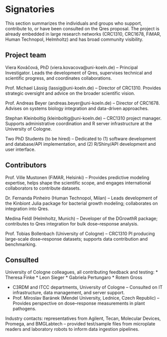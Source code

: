 # Signatories
This section summarizes the individuals and groups who support, contribute to, or have been consulted on the Qres proposal. The project is already embedded in large research networks (CRC1310, CRC1678, FiMAR, Human Technopol, Helmholtz) and has broad community visibility.

## Project team
Viera Kováčová, PhD (viera.kovacova@uni-koeln.de) – Principal Investigator. Leads the development of Qres, supervises technical and scientific progress, and coordinates collaborations.

Prof. Michael Lässig (lassig@uni-koeln.de) – Director of CRC1310. Provides strategic oversight and advice on the broader scientific vision.

Prof. Andreas Beyer (andreas.beyer@uni-koeln.de) – Director of CRC1678. Advises on systems biology integration and data-driven approaches.

Stephan Kleinboltig (kleinboltig@uni-koeln.de) – CRC1310 project manager. Supports administrative coordination and R server infrastructure at the University of Cologne.

Two PhD Students (to be hired) – Dedicated to (1) software development and database/API implementation, and (2) R/Shiny/API development and user interface.

## Contributors
Prof. Ville Mustonen (FiMAR, Helsinki) – Provides predictive modeling expertise, helps shape the scientific scope, and engages international collaborators to contribute datasets.

Dr. Fernanda Pinheiro (Human Technopol, Milan) – Leads development of the Kinbiont Julia package for bacterial growth modeling; collaborates on integration into Qres.

Medina Feldl (Helmholtz, Munich) – Developer of the DGrowthR package; contributes to Qres integration for bulk dose–response analysis.

Prof. Tobias Bollenbach (University of Cologne) – CRC1310 PI producing large-scale dose–response datasets; supports data contribution and benchmarking.

## Consulted
University of Cologne colleagues, all contributing feedback and testing:
* Theresa Finke
* Leon Sieger
* Gabriela Pertungaro
* Rotem Gross

* C3RDM and ITCC departments, University of Cologne – Consulted on IT infrastructure, data management, and server support.
* Prof. Miroslav Baránek (Mendel University, Lednice, Czech Republic) – Provides perspective on dose–response measurements in plant pathogens.

Industry contacts: representatives from Agilent, Tecan, Molecular Devices, Promega, and BMGLabtech – provided test/sample files from microplate readers and laboratory robots to inform data ingestion pipelines.


